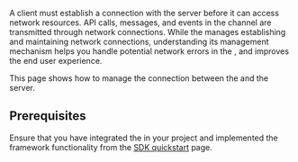 
A <Vg k="SIG" /> client must establish a connection with the server before it can access network resources. API calls, messages, and events in the channel are transmitted through network connections. While the <Vpd k="SDK" /> manages establishing and maintaining network connections, understanding its management mechanism helps you handle potential network errors in the <Vpl k="CLIENT"/>, and improves the end user experience.

<PlatformWrapper platform="android, ios, macos, linux-cpp, web" >

This page shows how to manage the connection between the <Vpd k="SDK" /> and the <Vg k="SIG" /> server. 

## Prerequisites

Ensure that you have integrated the <Vpd k="SDK" /> in your project and implemented the framework functionality from the [SDK quickstart](../get-started/sdk-quickstart) page.

<Implement />

</PlatformWrapper>
<PlatformWrapper notAllowed="android, ios, macos, linux-cpp, web" >
<NotAvailable />
</PlatformWrapper>
